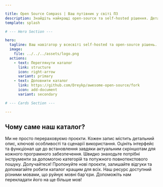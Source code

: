 ```yaml
---

title: Open Source Compass | Ваш путівник у світі ПЗ
description: Знайдіть найкращі open-source та self-hosted рішення. Детальні огляди, скріншоти та інструкції з налаштування в одному місці.
template: splash

# --- Hero Section ---

hero:
  tagline: Ваш навігатор у всесвіті self-hosted та open-source рішень.
  image:
    file: ../../../assets/logo.png
  actions:
    - text: Переглянути каталог
      link: structure
      icon: right-arrow
      variant: primary
    - text: Доповнити каталог
      link: https://github.com/Dreykp/awesome-open-source/fork
      icon: add-document
      variant: secondary

# --- Cards Section ---

---
```


## Чому саме наш каталог?

<CardGrid stagger>
    <Card title="Детальні огляди" icon="pencil">
        Ми не просто перераховуємо проєкти. Кожен запис містить детальний опис, ключові особливості та сценарії використання.
    </Card>
    <Card title="Скріншоти та демо" icon="seti:image">
        Оцініть інтерфейс та функціонал ще до встановлення завдяки актуальним скріншотам для кожного програмного забезпечення.
    </Card>
    <Card title="Зручний пошук" icon="seti:code-search">
        Швидко знаходьте потрібні інструменти за допомогою категорій та потужного повнотекстового пошуку.
    </Card>
    <Card title="Керується спільнотою" icon="seti:favicon">
        Долучайтеся! Пропонуйте нові проєкти, залишайте відгуки та допомагайте робити каталог кращим для всіх.
    </Card>
    <Card title="Каталог без кордонів" icon="translate">
        Наш ресурс доступний різними мовами, що руйнує мовні бар'єри. Допоможіть нам перекладати його на ще більше мов!
    </Card>
</CardGrid>